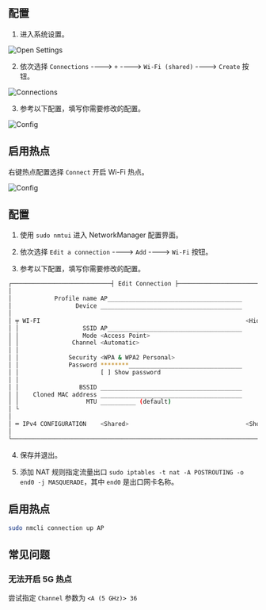 <Tabs>

<TabItem label="KDE 桌面" value="KDE">

## 配置

1. 进入系统设置。

![Open Settings](/img/common/ap/ap-open-setting.webp)

2. 依次选择 `Connections` ----> `+` ----> `Wi-Fi (shared)` ----> `Create` 按钮。

![Connections](/img/common/ap/ap-connections.webp)

3. 参考以下配置，填写你需要修改的配置。

![Config](/img/common/ap/ap-config.webp)

## 启用热点

右键热点配置选择 `Connect` 开启 Wi-Fi 热点。

![Config](/img/common/ap/ap-connect.webp)

</TabItem>

<TabItem label="命令行" value="Shell">

## 配置

1. 使用 `sudo nmtui` 进入 NetworkManager 配置界面。

2. 依次选择 `Edit a connection` ----> `Add` ----> `Wi-Fi` 按钮。

3. 参考以下配置，填写你需要修改的配置。

```bash
┌────────────────────────────┤ Edit Connection ├─────────────────────────────┐
│                                                                          ↑│
│            Profile name AP______________________________________          ▮│
│                  Device ________________________________________          ▒│
│                                                                           ▒│
│ ╤ WI-FI                                                          <Hide>   ▒│
│ │                  SSID AP______________________________________          ▒│
│ │                  Mode <Access Point>                                    ▒│
│ │               Channel <Automatic>                                       ▒│
│ │                                                                         ▒│
│ │              Security <WPA & WPA2 Personal>                             ▒│
│ │              Password ********________________________________          ▒│
│ │                       [ ] Show password                                 ▒│
│ │                                                                         ▒│
│ │                 BSSID ________________________________________          ▒│
│ │    Cloned MAC address ________________________________________          ▒│
│ │                   MTU __________ (default)                              ▒│
│ └                                                                         ▒│
│                                                                           ▒│
│ ═ IPv4 CONFIGURATION    <Shared>                                 <Show>   ▒│
│                                                                          ↓│
└────────────────────────────────────────────────────────────────────────────┘
```

4. 保存并退出。

5. 添加 NAT 规则指定流量出口 `sudo iptables -t nat -A POSTROUTING -o end0 -j MASQUERADE`，其中 `end0` 是出口网卡名称。

## 启用热点

```bash
sudo nmcli connection up AP
```

</TabItem>

</Tabs>

## 常见问题

### 无法开启 5G 热点

尝试指定 `Channel` 参数为 `<A (5 GHz)> 36`

